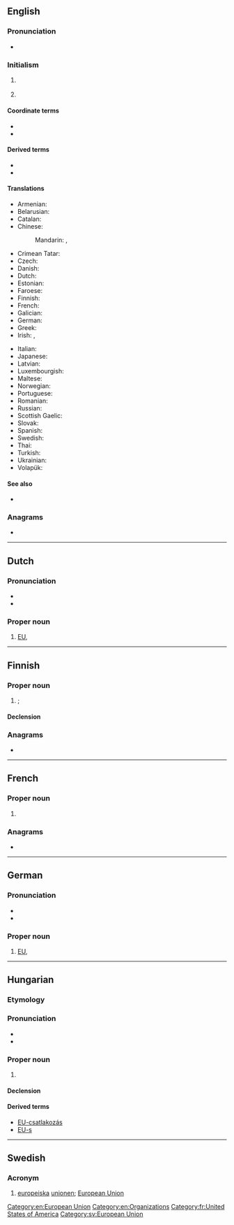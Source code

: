 {{also|eu|Eu|.e'u|eu-|-eu|.eu|eü|Appendix:Variations of "eu"}}
==English==

===Pronunciation===
* {{IPA|/ˌiː ˈjuː/|lang=en}}

===Initialism===
{{rfc-header|Initialism}}
{{en-initialism}}

# {{lb|en|politics|economics}} {{initialism of|European Union|lang=en}}
# {{lb|en|Star Wars}} {{abbreviation of|lang=en|[[expanded]] [[universe]]}}

====Coordinate terms====
{{sense|European Union}}
* {{l|en|EC}}
* {{l|en|EEC}}

====Derived terms====
* {{l|en|EU-funded}}
* {{l|en|EU-related}}

====Translations====
{{trans-top-also|European Union|European Union}}
* Armenian: {{t|hy|ԵՄ}}
* Belarusian: {{t|be|ЕС|m}}
* Catalan: {{t|ca|UE|f}}
* Chinese:
*: Mandarin: {{t+|cmn|歐盟|sc=Hani}}, {{t+|cmn|欧盟|tr=Ōuméng|sc=Hani}}
* Crimean Tatar: {{t|crh|AB}}
* Czech: {{t+|cs|EU|f}}
* Danish: {{t+|da|EU|n}}
* Dutch: {{t+|nl|EU|f}}
* Estonian: {{t+|et|EL}}
* Faroese: {{t|fo|ES|n}}
* Finnish: {{t+|fi|EU}}
* French: {{t+|fr|UE|f}}
* Galician: {{t|gl|UE|f}}
* German: {{t+|de|EU|f}}
* Greek: {{t+|el|ΕΕ}}
* Irish: {{t|ga|AE}}, {{t|ga|an tAE}}
{{trans-mid}}
* Italian: {{t+|it|UE}}
* Japanese: {{t+|ja|EU|tr=Īyū|alt=ＥＵ|sc=Jpan}}
* Latvian: {{t|lv|ES|f}}
* Luxembourgish: {{t|lb|EU|f}}
* Maltese: {{t|mt|UE}}
* Norwegian: {{t+|no|EU|m}}
* Portuguese: {{t+|pt|UE|f}}
* Romanian: {{t|ro|UE}}
* Russian: {{t+|ru|ЕС|m}}
* Scottish Gaelic: {{t|gd|AE|m}}
* Slovak: {{t+|sk|EÚ|n}}
* Spanish: {{t+|es|UE|f}}
* Swedish: {{t+|sv|EU|c}}
* Thai: {{t|th|อียู}}
* Turkish: {{t+|tr|AB}}
* Ukrainian: {{t|uk|ЄС|m}}
* Volapük: {{t|vo|BY}}
{{trans-bottom}}

====See also====
* {{pedia|lang=en|Star Wars expanded universe}}

===Anagrams===
* {{anagrams|en|UE}}

[[Category:en:European Union]]
[[Category:en:Organizations]]

----

==Dutch==

===Pronunciation===
* {{IPA|lang=nl|/eːˈy/}}
* {{audio|Nl-EU.ogg|Audio|lang=nl}}

===Proper noun===
{{nl-proper noun|f}}

# [[#English|EU]], {{initialism of|Europese Unie|lang=nl}} {{gloss|European Union}}

----

==Finnish==

===Proper noun===
{{fi-noun|proper=true}}

# {{l|en|EU}}; {{initialism of|Euroopan unioni|lang=fi||European Union|nocap=1}}

====Declension====
{{fi-decl-maa-dot|EU|u|a}}

===Anagrams===
* {{anagrams|fi|-ue}}

----

==French==

===Proper noun===
{{fr-proper noun}}

# {{abbreviation of|États-Unis|lang=fr|nodot=1}} {{gloss|United States}}

===Anagrams===
* {{l|fr|UE}}

[[Category:fr:United States of America]]

----

==German==

===Pronunciation===
* {{IPA|[eːˈʔuː]|lang=de}}
* {{audio|De-EU.ogg|Audio|lang=de}}

===Proper noun===
{{de-proper noun|f}}

# [[#English|EU]], {{initialism of|Europäische Union|lang=de}} {{gloss|European Union}}

----

==Hungarian==

===Etymology===
{{initialism of|Európai Unió||[[European Union]]|lang=hu}}

===Pronunciation===
* {{hu-IPA}}
* {{audio|Hu-EU.ogg|Audio|lang=hu}}

===Proper noun===
{{head|hu|proper noun}}

# {{l|en|EU}}

====Declension====
{{hu-infl-nom|EU-|o|n=sg}}

====Derived terms====
* [[EU-csatlakozás]]
* [[EU-s]]

----

==Swedish==

===Acronym===
{{rfc-header|Acronym}}
{{head|sv|acronym}}

# [[europeiska]] [[unionen]]; [[European Union]]

[[Category:sv:European Union]]